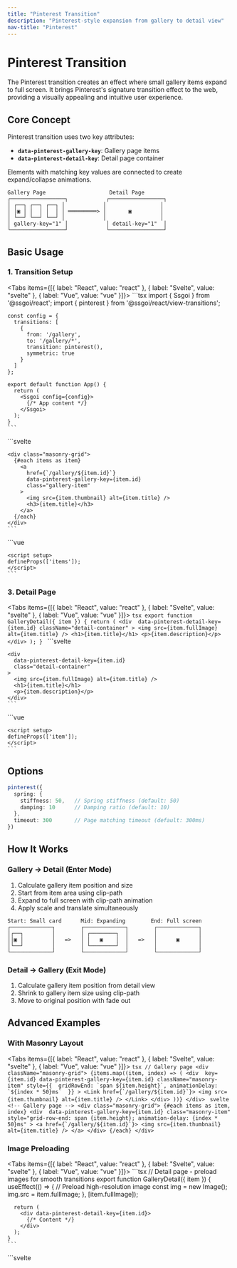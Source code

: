 ```yaml
---
title: "Pinterest Transition"
description: "Pinterest-style expansion from gallery to detail view"
nav-title: "Pinterest"
---
```


# Pinterest Transition

The Pinterest transition creates an effect where small gallery items expand to full screen. It brings Pinterest's signature transition effect to the web, providing a visually appealing and intuitive user experience.

## Core Concept

Pinterest transition uses two key attributes:

- **`data-pinterest-gallery-key`**: Gallery page items
- **`data-pinterest-detail-key`**: Detail page container

Elements with matching key values are connected to create expand/collapse animations.

```
Gallery Page                    Detail Page
┌─────────────────┐            ┌─────────────────┐
│ ┌──┐ ┌──┐ ┌──┐ │            │                 │
│ │▣ │ │  │ │  │ │ ═════════> │       ▣         │
│ └──┘ └──┘ └──┘ │            │                 │
│ gallery-key="1" │            │ detail-key="1"  │
└─────────────────┘            └─────────────────┘
```

## Basic Usage

### 1. Transition Setup

<Tabs items={[{ label: "React", value: "react" }, { label: "Svelte", value: "svelte" }, { label: "Vue", value: "vue" }]}>
  <TabPanel value="react">
    ```tsx
    import { Ssgoi } from '@ssgoi/react';
    import { pinterest } from '@ssgoi/react/view-transitions';

    const config = {
      transitions: [
        {
          from: '/gallery',
          to: '/gallery/*',
          transition: pinterest(),
          symmetric: true
        }
      ]
    };

    export default function App() {
      return (
        <Ssgoi config={config}>
          {/* App content */}
        </Ssgoi>
      );
    }
    ```
  </TabPanel>
  <TabPanel value="svelte">
    ```svelte
    <script>
      import { Ssgoi } from '@ssgoi/svelte';
      import { pinterest } from '@ssgoi/svelte/view-transitions';

      const config = {
        transitions: [
          {
            from: '/gallery',
            to: '/gallery/*',
            transition: pinterest(),
            symmetric: true
          }
        ]
      };
    </script>

    <Ssgoi {config}>
      <slot />
    </Ssgoi>
    ```
  </TabPanel>
  <TabPanel value="vue">
    ```vue
    <template>
      <Ssgoi :config="config">
        <!-- App content -->
      </Ssgoi>
    </template>

    <script setup>
    import { Ssgoi } from '@ssgoi/vue';
    import { pinterest } from '@ssgoi/vue/view-transitions';

    const config = {
      transitions: [
        {
          from: '/gallery',
          to: '/gallery/*',
          transition: pinterest(),
          symmetric: true
        }
      ]
    };
    </script>
    ```
  </TabPanel>
</Tabs>

### 2. Gallery Page

<Tabs items={[{ label: "React", value: "react" }, { label: "Svelte", value: "svelte" }, { label: "Vue", value: "vue" }]}>
  <TabPanel value="react">
    ```tsx
    export function Gallery() {
      return (
        <div className="masonry-grid">
          {items.map(item => (
            <Link 
              key={item.id} 
              href={`/gallery/${item.id}`}
              data-pinterest-gallery-key={item.id}
              className="gallery-item"
            >
              <img src={item.thumbnail} alt={item.title} />
              <h3>{item.title}</h3>
            </Link>
          ))}
        </div>
      );
    }
    ```
  </TabPanel>
  <TabPanel value="svelte">
    ```svelte
    <script>
      export let items;
    </script>

    <div class="masonry-grid">
      {#each items as item}
        <a 
          href={`/gallery/${item.id}`}
          data-pinterest-gallery-key={item.id}
          class="gallery-item"
        >
          <img src={item.thumbnail} alt={item.title} />
          <h3>{item.title}</h3>
        </a>
      {/each}
    </div>
    ```
  </TabPanel>
  <TabPanel value="vue">
    ```vue
    <template>
      <div class="masonry-grid">
        <RouterLink 
          v-for="item in items"
          :key="item.id" 
          :to="`/gallery/${item.id}`"
          :data-pinterest-gallery-key="item.id"
          class="gallery-item"
        >
          <img :src="item.thumbnail" :alt="item.title" />
          <h3>{{ item.title }}</h3>
        </RouterLink>
      </div>
    </template>

    <script setup>
    defineProps(['items']);
    </script>
    ```
  </TabPanel>
</Tabs>

### 3. Detail Page

<Tabs items={[{ label: "React", value: "react" }, { label: "Svelte", value: "svelte" }, { label: "Vue", value: "vue" }]}>
  <TabPanel value="react">
    ```tsx
    export function GalleryDetail({ item }) {
      return (
        <div 
          data-pinterest-detail-key={item.id}
          className="detail-container"
        >
          <img src={item.fullImage} alt={item.title} />
          <h1>{item.title}</h1>
          <p>{item.description}</p>
        </div>
      );
    }
    ```
  </TabPanel>
  <TabPanel value="svelte">
    ```svelte
    <script>
      export let item;
    </script>

    <div 
      data-pinterest-detail-key={item.id}
      class="detail-container"
    >
      <img src={item.fullImage} alt={item.title} />
      <h1>{item.title}</h1>
      <p>{item.description}</p>
    </div>
    ```
  </TabPanel>
  <TabPanel value="vue">
    ```vue
    <template>
      <div 
        :data-pinterest-detail-key="item.id"
        class="detail-container"
      >
        <img :src="item.fullImage" :alt="item.title" />
        <h1>{{ item.title }}</h1>
        <p>{{ item.description }}</p>
      </div>
    </template>

    <script setup>
    defineProps(['item']);
    </script>
    ```
  </TabPanel>
</Tabs>

## Options

```typescript
pinterest({
  spring: {
    stiffness: 50,   // Spring stiffness (default: 50)
    damping: 10      // Damping ratio (default: 10)
  },
  timeout: 300       // Page matching timeout (default: 300ms)
})
```

## How It Works

### Gallery → Detail (Enter Mode)

1. Calculate gallery item position and size
2. Start from item area using clip-path
3. Expand to full screen with clip-path animation
4. Apply scale and translate simultaneously

```
Start: Small card      Mid: Expanding        End: Full screen
┌─────────────┐        ┌─────────────┐        ┌─────────────┐
│┌──┐         │        │ ┌────────┐  │        │             │
││▣ │         │   =>   │ │   ▣    │  │   =>   │      ▣      │
│└──┘         │        │ └────────┘  │        │             │
└─────────────┘        └─────────────┘        └─────────────┘
```

### Detail → Gallery (Exit Mode)

1. Calculate gallery item position from detail view
2. Shrink to gallery item size using clip-path
3. Move to original position with fade out

## Advanced Examples

### With Masonry Layout

<Tabs items={[{ label: "React", value: "react" }, { label: "Svelte", value: "svelte" }, { label: "Vue", value: "vue" }]}>
  <TabPanel value="react">
    ```tsx
    // Gallery page
    <div className="masonry-grid">
      {items.map((item, index) => (
        <div 
          key={item.id}
          data-pinterest-gallery-key={item.id}
          className="masonry-item"
          style={{ 
            gridRowEnd: `span ${item.height}`,
            animationDelay: `${index * 50}ms` 
          }}
        >
          <Link href={`/gallery/${item.id}`}>
            <img src={item.thumbnail} alt={item.title} />
          </Link>
        </div>
      ))}
    </div>
    ```
  </TabPanel>
  <TabPanel value="svelte">
    ```svelte
    <!-- Gallery page -->
    <div class="masonry-grid">
      {#each items as item, index}
        <div 
          data-pinterest-gallery-key={item.id}
          class="masonry-item"
          style="grid-row-end: span {item.height}; animation-delay: {index * 50}ms"
        >
          <a href={`/gallery/${item.id}`}>
            <img src={item.thumbnail} alt={item.title} />
          </a>
        </div>
      {/each}
    </div>
    ```
  </TabPanel>
</Tabs>

### Image Preloading

<Tabs items={[{ label: "React", value: "react" }, { label: "Svelte", value: "svelte" }, { label: "Vue", value: "vue" }]}>
  <TabPanel value="react">
    ```tsx
    // Detail page - preload images for smooth transitions
    export function GalleryDetail({ item }) {
      useEffect(() => {
        // Preload high-resolution image
        const img = new Image();
        img.src = item.fullImage;
      }, [item.fullImage]);

      return (
        <div data-pinterest-detail-key={item.id}>
          {/* Content */}
        </div>
      );
    }
    ```
  </TabPanel>
  <TabPanel value="svelte">
    ```svelte
    <script>
      import { onMount } from 'svelte';
      
      export let item;
      
      onMount(() => {
        // Preload high-resolution image
        const img = new Image();
        img.src = item.fullImage;
      });
    </script>

    <div data-pinterest-detail-key={item.id}>
      <!-- Content -->
    </div>
    ```
  </TabPanel>
</Tabs>

## Styling Considerations

### Gallery Items

```css
.gallery-item {
  /* Base styles for Pinterest effect */
  overflow: hidden;
  border-radius: 8px;
  cursor: pointer;
  transition: box-shadow 0.2s;
}

.gallery-item:hover {
  box-shadow: 0 4px 12px rgba(0,0,0,0.1);
}
```

### Detail Container

```css
.detail-container {
  /* Full screen utilization */
  min-height: 100vh;
  width: 100%;
  
  /* Content alignment */
  display: flex;
  flex-direction: column;
  align-items: center;
}
```

## Important Notes

### 1. Key Rules
- Only one `data-pinterest-detail-key` per page
- Gallery and detail keys must match exactly
- Both numbers and strings work as keys

### 2. Layout Requirements
- Gallery items need clear boundaries
- Detail pages work best with full screen layout
- Consider responsive design

### 3. Performance Optimization
- Optimize images to appropriate sizes
- Use separate thumbnails and full images
- Apply lazy loading

## Recommended Use Cases

- 📷 Image galleries
- 🛍️ E-commerce product lists
- 📌 Pinterest-style layouts
- 🎨 Portfolio galleries
- 📰 Card-based content lists

## Hero vs Pinterest

| Feature | Hero Transition | Pinterest Transition |
|---------|----------------|---------------------|
| Purpose | Individual element movement | Full screen expansion |
| Animation | Position and size transform | Clip-path expansion |
| Complexity | Multiple elements possible | Single container |
| Effect | Element connectivity | Immersive expansion |